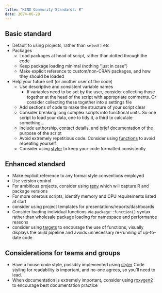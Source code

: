 ---
title: "KIND Community Standards: R"
date: 2024-06-28
---

## Basic standard

* Default to using projects, rather than `setwd()` etc
* Packages
    + Load packages at head of script, rather than dotted through the code
    + Keep package loading minimal (nothing "just in case")
    + Make explicit reference to custom/non-CRAN packages, and how they should be loaded
+ Help your future self (or another user of the code)
    + Use descriptive and consistent variable names
        + If variables need to be set by the user, consider collecting those together at the head of the script with appropriate comments. Or consider collecting these together into a settings file
    + Add sections of code to make the structure of your script clear
    + Consider breaking long complex scripts into functional units. So one script to load your data, one to tidy it, a third to calculate something...
    + Include authorship, contact details, and brief documentation of the purpose of the script
    + Avoid extremely repetitious code. Consider using [functions](https://nes-dew.github.io/KIND-training/r_training/writing_functions_in_r.html) to avoid repeating yourself 
    + Consider using [styler](https://styler.r-lib.org/) to keep your code formatted consistently



## Enhanced standard

+ Make explicit reference to any formal style conventions employed
+ Use version control 
+ For ambitious projects, consider using [renv](https://cran.r-project.org/web/packages/renv/index.html) which will capture R and package versions
+ For more onerous scripts, identify memory and CPU requirements listed at start
+ consider using project templates for presentations/reports/dashboards
+ Consider loading individual functions via `package::function()` syntax rather than wholesale package loading for namespace and performance reasons
+ consider using [targets](https://cran.r-project.org/web/packages/targets/index.html) to encourage the use of functions, visually displays the build pipeline and avoids unnecessary re-running of up-to-date code

## Considerations for teams and groups
+ Have a house code style, possibly implemented using [styler](https://styler.r-lib.org/) Code styling for readability is important, and no-one agrees, so you'll need to lead.
+ When documentation is extremely important, consider using [roxygen2](https://cran.r-project.org/web/packages/roxygen2/vignettes/roxygen2.html) to encourage best documentation practice

